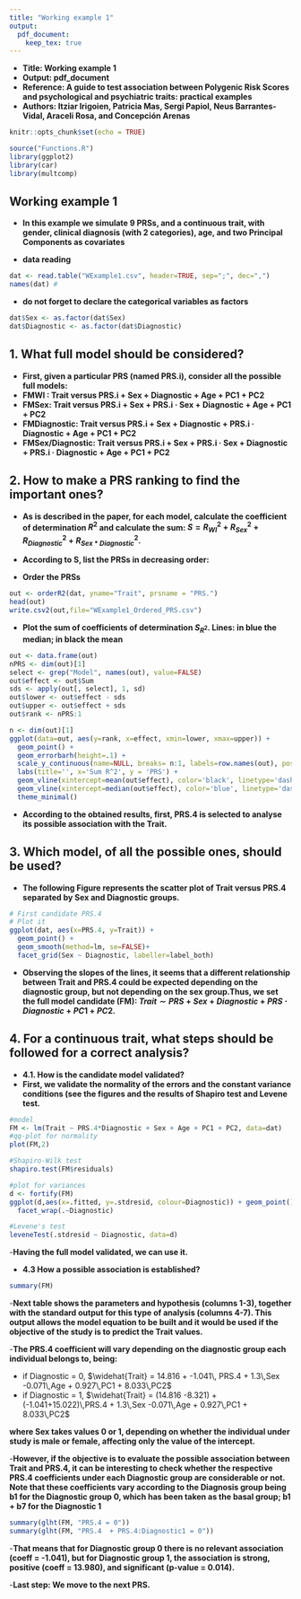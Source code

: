 ```yaml
---
title: "Working example 1"
output:
  pdf_document:
    keep_tex: true
---
```


- **Title: Working example 1**
- **Output: pdf_document**
- **Reference: A guide to test association between Polygenic Risk Scores and psychological and psychiatric traits: practical examples**
- **Authors: Itziar Irigoien, Patricia Mas, Sergi Papiol, Neus Barrantes-Vidal, Araceli Rosa, and Concepción Arenas**


```r
knitr::opts_chunk$set(echo = TRUE)
```

```r
source("Functions.R")
library(ggplot2)
library(car)
library(multcomp)
```


## Working example 1

- **In this example we simulate 9 PRSs, and a continuous trait, with gender, clinical diagnosis (with 2 categories), age, and two Principal Components as covariates**

- **data reading**
```r
dat <- read.table("WExample1.csv", header=TRUE, sep=";", dec=",")
names(dat) #
```

- **do not forget to declare the categorical variables as factors**
```r
dat$Sex <- as.factor(dat$Sex)
dat$Diagnostic <- as.factor(dat$Diagnostic)
```

## 1.	What full model should be considered?

- **First, given a particular PRS (named PRS.i), consider all the possible full models:**
- **FMWI : Trait versus PRS.i + Sex + Diagnostic + Age + PC1 + PC2**
- **FMSex: Trait versus PRS.i + Sex + PRS.i · Sex + Diagnostic + Age + PC1 + PC2**
- **FMDiagnostic: Trait versus PRS.i + Sex + Diagnostic +    PRS.i  · Diagnostic + Age + PC1 + PC2**
- **FMSex/Diagnostic: Trait versus PRS.i + Sex + PRS.i · Sex + Diagnostic + PRS.i · Diagnostic + Age + PC1 + PC2**

## 2. How to make a PRS ranking to find the important ones?

- **As is described in the paper, for each model, calculate the coefficient of determination $R^2$ and calculate the sum: $S =  R^2_{WI} +  R^2_{Sex} +  R^2_{Diagnostic} +  R^2_{Sex*Diagnostic}$.** 

- **According to S, list the PRSs in decreasing order:**

- **Order  the PRSs**
```r
out <- orderR2(dat, yname="Trait", prsname = "PRS.")
head(out)
write.csv2(out,file="WExample1_Ordered_PRS.csv")
```

- **Plot the sum of coefficients of determination $S_{R^2}$. Lines: in blue the median; in black the mean**
```r
out <- data.frame(out) 
nPRS <- dim(out)[1]
select <- grep("Model", names(out), value=FALSE)
out$effect <- out$Sum
sds <- apply(out[, select], 1, sd)
out$lower <- out$effect - sds
out$upper <- out$effect + sds
out$rank <- nPRS:1

n <- dim(out)[1]
ggplot(data=out, aes(y=rank, x=effect, xmin=lower, xmax=upper)) +
  geom_point() +
  geom_errorbarh(height=.1) +
  scale_y_continuous(name=NULL, breaks= n:1, labels=row.names(out), position="right") +
  labs(title='', x='Sum R^2', y = 'PRS') +
  geom_vline(xintercept=mean(out$effect), color='black', linetype='dashed') +
  geom_vline(xintercept=median(out$effect), color='blue', linetype='dashed') +
  theme_minimal()

```


- **According to the obtained results, first, PRS.4 is selected to analyse its possible association with the Trait.**

## 3. Which model, of all the possible ones, should be used?

- **The following Figure represents the scatter plot of Trait versus PRS.4 separated by Sex and Diagnostic groups.**
```r
# First candidate PRS.4
# Plot it
ggplot(dat, aes(x=PRS.4, y=Trait)) +
  geom_point() +
  geom_smooth(method=lm, se=FALSE)+
  facet_grid(Sex ~ Diagnostic, labeller=label_both)
```

- **Observing the slopes of the lines, it seems that a different relationship between Trait and PRS.4 could be expected depending on the diagnostic group, but not depending on the sex group.Thus, we set the full model candidate (FM): $Trait \sim PRS + Sex + Diagnostic + PRS\cdot Diagnostic + PC1 +PC2$.**

## 4.	For a continuous trait, what steps should be followed for a correct analysis?

- **4.1.  How is the candidate model validated?**
- **First, we validate the normality of the errors and the constant variance conditions (see the figures and the results of Shapiro test and Levene test.**
```r
#model
FM <- lm(Trait ~ PRS.4*Diagnostic + Sex + Age + PC1 + PC2, data=dat)
#qq-plot for normality 
plot(FM,2)   
```

```r
#Shapiro-Wilk test
shapiro.test(FM$residuals)
```

```r
#plot for variances
d <- fortify(FM)
ggplot(d,aes(x=.fitted, y=.stdresid, colour=Diagnostic)) + geom_point() + geom_hline(yintercept=0, col="red")+
  facet_wrap(.~Diagnostic)
```

```r
#Levene's test
leveneTest(.stdresid ~ Diagnostic, data=d)
```

-**Having the full model validated, we can use it.**

- **4.3	 How a possible association is established?**
```r
summary(FM)
```

-**Next table shows the parameters and hypothesis (columns 1-3), together with the standard output for this type of analysis (columns 4-7). This output allows the model equation to be built and it would be used if the objective of the study is to predict the Trait values.**
```{=latex}
\begin{table}[h!]
\centering
\begin{tabular}{l|ccrrrr}
\hline
              &  Parameter & Null Hypothesis & Estimate & Std. Error & t value & $p$-value\\
\hline
Intercept & $b_0$ &  $b_0=0$ & 14.816 & 2.806 &  5.280 & 1.28e-06\\
PRS.4 & $b_1$ &  $b_1=0$ & -1.041 & 3.710 & -0.280 &  0.780\\
Diagnostic1 & $b_2$ &  $b_2=0$ & -8.321 & 3.622 & -2.298 &  0.025\\
Sex1 & $b_3$ &  $b_3=0$ & 1.300 & 0.839 &  1.548 &  0.126\\
Age & $b_4$ &  $b_4=0$ & -0.071 & 0.086 & -0.819 &  0.416\\
PC1 & $b_5$ &  $b_5=0$ & 0.927 & 6.455 &  0.144 &  0.886\\ 
PC2 & $b_6$ &  $b_6=0$ & 8.033 & 6.230 &  1.289 &  0.201\\
PRS.4:Diagnostic1 & $b_7$ &  $b_7=0$ & 15.026 & 6.690 &  2.246 &  0.028\\
 \hline
\end{tabular}
\caption{\label{tab:Table2}: Working example 1. Parameters, null hypothesis, estimates, standard errors, $t$ statistics, and $p$-values for the regression coefficients in the FM$_{Diagnostic}$.}
\end{table}
```

-**The PRS.4 coefficient will vary depending on the diagnostic group each individual belongs to, being:**

  + if Diagnostic = 0, $\widehat{Trait} = 14.816 + -1.041\, PRS.4 + 1.3\,Sex -0.071\,Age + 0.927\,PC1 + 8.033\,PC2$ 
  + if Diagnostic = 1, $\widehat{Trait} = (14.816 -8.321) + (-1.041+15.022)\,PRS.4 + 1.3\,Sex -0.071\,Age + 0.927\,PC1 + 8.033\,PC2$ 

**where Sex takes values 0 or 1, depending on whether the individual under study is male or female, affecting only the value of the intercept.**

-**However, if the objective is to evaluate the possible association between Trait and PRS.4, it can be interesting to check whether the respective PRS.4 coefficients under each Diagnostic group are considerable or not. Note that these coefficients vary according to the Diagnosis group being b1 for the Diagnostic group 0, which has been taken as the basal group; b1 + b7 for the Diagnostic 1**
```r
summary(glht(FM, "PRS.4 = 0"))
summary(glht(FM, "PRS.4  + PRS.4:Diagnostic1 = 0"))
```

-**That means that for Diagnostic group 0 there is no relevant association (coeff = -1.041), but for Diagnostic group 1, the association is strong, positive (coeff = 13.980), and significant (p-value = 0.014).**


-**Last step: We move to the next PRS.**

